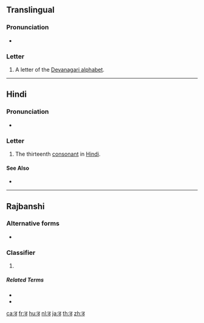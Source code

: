 {{Devanagari character info|hex=921|name=DEVANAGARI LETTER DDA|image=[[File:Deva-ड-order.gif|100px]]}}
{{also|ॾ|ड़|ङ|इ}}
==Translingual==

===Pronunciation===
* {{IPA|/ɖə/|lang=mul}}

===Letter===
{{mul-Deva|ḍa}}

# A letter of the [[Devanagari alphabet]].

----

==Hindi==

===Pronunciation===
* {{IPA|[ɖə]|lang=hi}}

===Letter===
{{head|hi|letter}}

# The thirteenth [[consonant]] in [[Hindi]].

====See Also====
* {{list:Devanagari script letters/hi}}

----

==Rajbanshi==

===Alternative forms===
* {{l|rjs|डा|sc=Deva|tr=ḍā}}

===Classifier===
{{head|rjs|classifier|sc=Deva|tr=ḍa}}

# {{non-gloss definition|a noun [[classifier]], suffixed after words ending in vowels or voiced consonants, except for {{lang|rjs|sc=Deva|र}}}}

=====Related Terms=====
* {{l|rjs|ट|sc=Deva|tr=ṭa}}
* {{l|rjs|खान|sc=Deva|tr=khān}}

[[ca:ड]]
[[fr:ड]]
[[hu:ड]]
[[nl:ड]]
[[ja:ड]]
[[th:ड]]
[[zh:ड]]